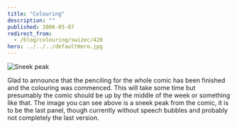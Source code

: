 ```yaml
---
title: "Colouring"
description: ""
published: 2006-05-07
redirect_from:
  - /blog/colouring/swizec/420
hero: ../../../defaultHero.jpg
---
```


![Sneek peak](/includes/editor_upload/Image/sneeks/sneek1.jpg)

Glad to announce that the penciling for the whole comic has been finished and the colouring was commenced. This will take some time but presumably the comic should be up by the middle of the week or something like that. The image you can see above is a sneek peak from the comic, it is to be the last panel, though currently without speech bubbles and probably not completely the last version.
